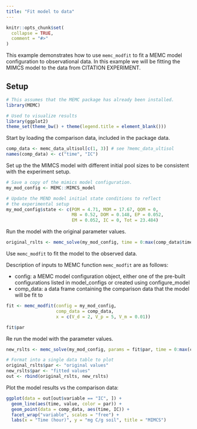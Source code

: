 ```yaml
---
title: "Fit model to data"
---
```


```r
knitr::opts_chunk$set(
  collapse = TRUE,
  comment = "#>"
)
```

This example demonstrates how to use `memc_modfit` to fit a MEMC model
configuration to observational data. In this example we will be fitting
the MIMCS model to the data from CITATION EXPERIMENT. 

## Setup 

```r
# This assumes that the MEMC package has already been installed. 
library(MEMC)

# Used to visualize results
library(ggplot2)  
theme_set(theme_bw() + theme(legend.title = element_blank()))
```

Start by loading the comparison data, included in the package data. 

```r
comp_data <- memc_data_ultisol[c(1, 3)] # see ?memc_data_ultisol
names(comp_data) <- c("time", "IC")
```

Set up the the MIMCS model with different initial pool sizes to be
consistent with the experiment setup. 

```r
# Save a copy of the mimics model configuration. 
my_mod_config <- MEMC::MIMCS_model

# Update the MEND model initial state conditions to reflect 
# the experimental setup
my_mod_config$state <- c(POM = 4.71, MOM = 17.67, QOM = 0, 
                         MB = 0.52, DOM = 0.148, EP = 0.052, 
                         EM = 0.052, IC = 0, Tot = 23.484)
```

Run the model with the original parameter values. 

```r
original_rslts <- memc_solve(my_mod_config, time = 0:max(comp_data$time))
```

Use `memc_modfit` to fit the model to the observed data. 

Description of inputs to MEMC function `memc_modfit` are as follows: 

* config: a MEMC model configuration object, either one of the pre-built
configurations listed in model_configs or created using configure_model
* comp_data: a data frame containing the comparison data that the model
will be fit to 

```r
fit <- memc_modfit(config = my_mod_config, 
                   comp_data = comp_data, 
                   x = c(V_d = 2, V_p = 5, V_m = 0.01))

fit$par
```

Re run the model with the parameter values. 

```r
new_rslts <- memc_solve(my_mod_config, params = fit$par, time = 0:max(comp_data$time)) 
```

```r
# Format into a single data table to plot
original_rslts$par <- "original values"
new_rslts$par <- "fitted values"
out <- rbind(original_rslts, new_rslts)
```

Plot the model results vs the comparison data:

```r
ggplot(data = out[out$variable == "IC", ]) +
  geom_line(aes(time, value, color = par)) +
  geom_point(data = comp_data, aes(time, IC)) +
  facet_wrap("variable", scales = "free") + 
  labs(x = "Time (hour)", y = "mg C/g soil", title = "MIMCS") 
```
